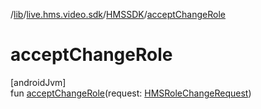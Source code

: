 /[lib](/api-reference/android/v2/home/content)/[live.hms.video.sdk](../index)/[HMSSDK](index)/[acceptChangeRole](accept-change-role)

# acceptChangeRole

[androidJvm]\
fun [acceptChangeRole](accept-change-role)(request: [HMSRoleChangeRequest](../../live.hms.video.sdk.models/-h-m-s-role-change-request/index))
